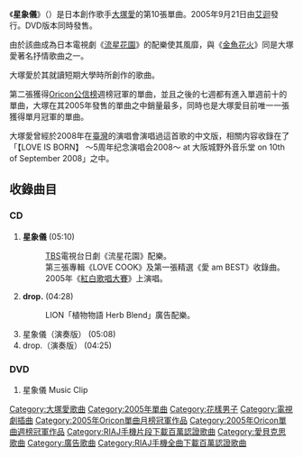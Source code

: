 {{otheruses|other=該單曲名稱的緣由|天象儀}}
{{unreferenced|time=2013-01-06T11:05:00+00:00}}
{{Infobox Single
| Name        = 星象儀<br><small>{{lang|ja|プラネタリウム}}</small>
| Artist      = [[大塚愛|大塚愛]]
| Cover       = planetariumcover.jpg
| Released    = 2005年9月21日
| Recorded    = 
| Genre       = [[J-POP|J-POP]]
| Length      = 19分11秒
| Label       = [[avex_trax|avex trax]]
| Producer    = 
| Reviews     = 
| A-side         = 星象儀
| B-side = drop.
| Writer         = [[大塚愛|愛]]
| from Album     = [[LOVE_COOK|LOVE COOK]]
| Chart position = * 週榜第1位（[[oricon|oricon]]）
* 2005年10月月榜第1位（oricon）
* 2005年年榜第41位（oricon）
| Last single  = [[貓與氣球|貓與氣球]]<br />（2005年）
| This single  = '''星象儀'''<br />（2005年）
| Next single  = [[朋友戰隊|朋友戰隊]]<br />（2006年）
}}

《'''星象儀'''》（{{lang-ja|'''プラネタリウム'''}}）是日本創作歌手[[大塚愛|大塚愛]]的第10張單曲。2005年9月21日由[[艾迴|艾迴]]發行。DVD版本同時發售。

由於該曲成為日本電視劇《[[流星花園_(日本電視劇)|流星花園]]》的配樂使其風靡，與《[[金魚花火|金魚花火]]》同是大塚愛著名抒情歌曲之一。

大塚愛於其就讀短期大學時所創作的歌曲。

第二張獲得[[Oricon公信榜|Oricon公信榜]]週榜冠軍的單曲，並且之後的七週都有進入單週前十的單曲，大塚在其2005年發售的單曲之中銷量最多，同時也是大塚愛目前唯一一張獲得單月冠軍的單曲。

大塚愛曾經於2008年在[[臺灣|臺灣]]的演唱會演唱過這首歌的中文版，相關内容收錄在了「【LOVE IS BORN】 ～5周年纪念演唱会2008～ at 大阪城野外音乐堂 on 10th of September 2008」之中。

==收錄曲目==
===CD===
#'''星象儀''' (05:10)
#:[[TBS|TBS]]電視台日劇《流星花園》配樂。
#:第三張專輯《LOVE COOK》及第一張精選《愛 am BEST》收錄曲。
#:2005年《[[紅白歌唱大賽|紅白歌唱大賽]]》上演唱。
#'''drop.''' (04:28)  
#:LION「植物物語 Herb Blend」廣告配樂。
#星象儀（演奏版） (05:08)
#drop.（演奏版） (04:25)

===DVD===
#星象儀 Music Clip

{{single-stub}}
{{大塚愛}}
{{流星花園}}
{{Oricon單曲月榜冠軍 (2000年代後期)|2005年10月}}
{{Oricon單曲週榜冠軍 (2005年)|2005年10月3日}}
{{日本唱片協會手機全曲下載百萬認證歌曲}}

{{DEFAULTSORT:Planetarium}}
[[Category:大塚愛歌曲|Category:大塚愛歌曲]]
[[Category:2005年單曲|Category:2005年單曲]]
[[Category:花樣男子|Category:花樣男子]]
[[Category:電視劇插曲|Category:電視劇插曲]]
[[Category:2005年Oricon單曲月榜冠軍作品|Category:2005年Oricon單曲月榜冠軍作品]]
[[Category:2005年Oricon單曲週榜冠軍作品|Category:2005年Oricon單曲週榜冠軍作品]]
[[Category:RIAJ手機片段下載百萬認證歌曲|Category:RIAJ手機片段下載百萬認證歌曲]]
[[Category:愛貝克思歌曲|Category:愛貝克思歌曲]]
[[Category:廣告歌曲|Category:廣告歌曲]]
[[Category:RIAJ手機全曲下載百萬認證歌曲|Category:RIAJ手機全曲下載百萬認證歌曲]]